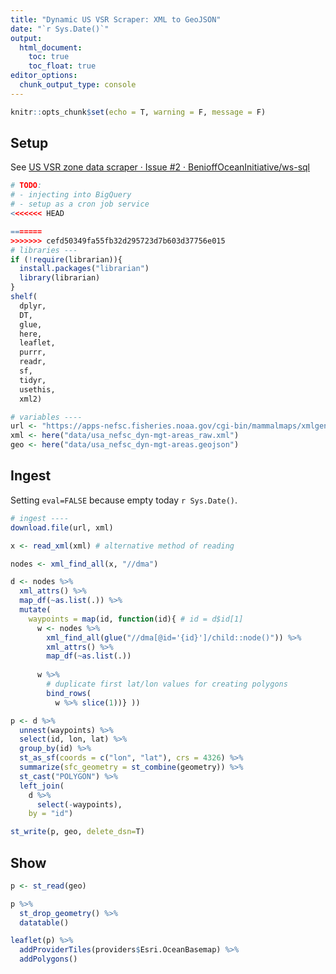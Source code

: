 ```yaml
---
title: "Dynamic US VSR Scraper: XML to GeoJSON"
date: "`r Sys.Date()`"
output:
  html_document:
    toc: true
    toc_float: true
editor_options: 
  chunk_output_type: console
---
```


```r
knitr::opts_chunk$set(echo = T, warning = F, message = F)
```

## Setup

See [US VSR zone data scraper · Issue #2 · BenioffOceanInitiative/ws-sql](https://github.com/BenioffOceanInitiative/ws-sql/issues/2)

```r
# TODO: 
# - injecting into BigQuery
# - setup as a cron job service
<<<<<<< HEAD

=======
>>>>>>> cefd50349fa55fb32d295723d7b603d37756e015
# libraries ---
if (!require(librarian)){
  install.packages("librarian")
  library(librarian)
}
shelf(
  dplyr,
  DT,
  glue,
  here,
  leaflet,
  purrr,
  readr,
  sf,
  tidyr,
  usethis,
  xml2)
```

```r
# variables ----
url <- "https://apps-nefsc.fisheries.noaa.gov/cgi-bin/mammalmaps/xmlgenDMA.pl"
xml <- here("data/usa_nefsc_dyn-mgt-areas_raw.xml")
geo <- here("data/usa_nefsc_dyn-mgt-areas.geojson")
```

## Ingest

Setting `eval=FALSE` because empty today `r Sys.Date()`.

```r
# ingest ----
download.file(url, xml)

x <- read_xml(xml) # alternative method of reading 

nodes <- xml_find_all(x, "//dma")

d <- nodes %>% 
  xml_attrs() %>% 
  map_df(~as.list(.)) %>% 
  mutate(
    waypoints = map(id, function(id){ # id = d$id[1]
      w <- nodes %>% 
        xml_find_all(glue("//dma[@id='{id}']/child::node()")) %>% 
        xml_attrs() %>%
        map_df(~as.list(.))
      
      w %>% 
        # duplicate first lat/lon values for creating polygons
        bind_rows(
          w %>% slice(1))} ))

p <- d %>% 
  unnest(waypoints) %>% 
  select(id, lon, lat) %>% 
  group_by(id) %>% 
  st_as_sf(coords = c("lon", "lat"), crs = 4326) %>% 
  summarize(sfc_geometry = st_combine(geometry)) %>% 
  st_cast("POLYGON") %>% 
  left_join(
    d %>% 
      select(-waypoints),
    by = "id")

st_write(p, geo, delete_dsn=T)
```

## Show

```r
p <- st_read(geo)

p %>% 
  st_drop_geometry() %>% 
  datatable()

leaflet(p) %>%
  addProviderTiles(providers$Esri.OceanBasemap) %>% 
  addPolygons() 
```
